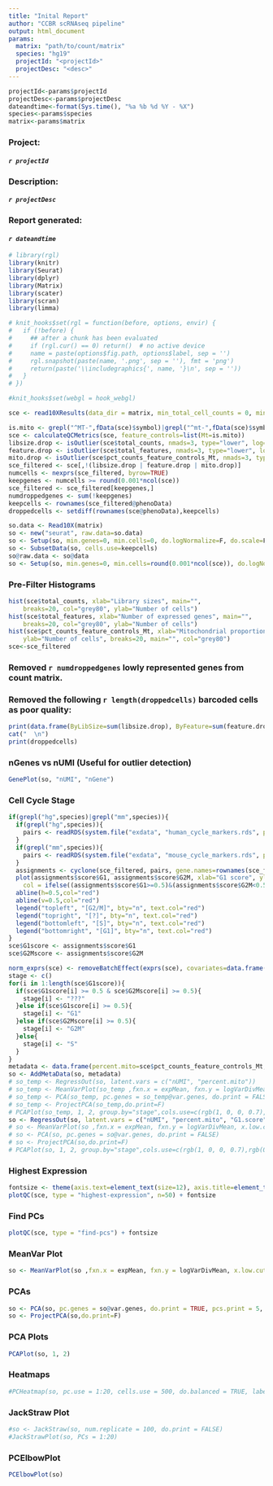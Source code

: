 ```yaml
---
title: "Inital Report"
author: "CCBR scRNAseq pipeline"
output: html_document
params:
  matrix: "path/to/count/matrix"
  species: "hg19"
  projectId: "<projectId>"
  projectDesc: "<desc>"
---
```


```r
projectId<-params$projectId
projectDesc<-params$projectDesc
dateandtime<-format(Sys.time(), "%a %b %d %Y - %X")
species<-params$species
matrix<-params$matrix
```

### **Project:**
####    *`r projectId`*
### **Description:** 
####    *`r projectDesc`*
### **Report generated:** 
####    *`r dateandtime`* 

```r
# library(rgl)
library(knitr)
library(Seurat)
library(dplyr)
library(Matrix)
library(scater)
library(scran)
library(limma)

# knit_hooks$set(rgl = function(before, options, envir) {
#   if (!before) {
#     ## after a chunk has been evaluated
#     if (rgl.cur() == 0) return()  # no active device
#     name = paste(options$fig.path, options$label, sep = '')
#     rgl.snapshot(paste(name, '.png', sep = ''), fmt = 'png')
#     return(paste('\\includegraphics{', name, '}\n', sep = ''))
#   }
# })

#knit_hooks$set(webgl = hook_webgl)

sce <- read10XResults(data_dir = matrix, min_total_cell_counts = 0, min_mean_gene_counts = 0, expand = TRUE)

is.mito <- grepl("^MT-",fData(sce)$symbol)|grepl("^mt-",fData(sce)$symbol)
sce <- calculateQCMetrics(sce, feature_controls=list(Mt=is.mito))
libsize.drop <- isOutlier(sce$total_counts, nmads=3, type="lower", log=TRUE)
feature.drop <- isOutlier(sce$total_features, nmads=3, type="lower", log=TRUE)
mito.drop <- isOutlier(sce$pct_counts_feature_controls_Mt, nmads=3, type="higher")
sce_filtered <- sce[,!(libsize.drop | feature.drop | mito.drop)]
numcells <- nexprs(sce_filtered, byrow=TRUE)
keepgenes <- numcells >= round(0.001*ncol(sce))
sce_filtered <- sce_filtered[keepgenes,]
numdroppedgenes <- sum(!keepgenes)
keepcells <- rownames(sce_filtered@phenoData)
droppedcells <- setdiff(rownames(sce@phenoData),keepcells)

so.data <- Read10X(matrix)
so <- new("seurat", raw.data=so.data)
so <- Setup(so, min.genes=0, min.cells=0, do.logNormalize=F, do.scale=F, do.center=F, project=projectId)
so <- SubsetData(so, cells.use=keepcells)
so@raw.data <- so@data
so <- Setup(so, min.genes=0, min.cells=round(0.001*ncol(sce)), do.logNormalize=T, do.scale=F, do.center=F, total.expr=1e4, project=projectId, save.raw=F)
```
### **Pre-Filter Histograms**

```r
hist(sce$total_counts, xlab="Library sizes", main="", 
    breaks=20, col="grey80", ylab="Number of cells")
hist(sce$total_features, xlab="Number of expressed genes", main="", 
    breaks=20, col="grey80", ylab="Number of cells")
hist(sce$pct_counts_feature_controls_Mt, xlab="Mitochondrial proportion (%)", 
    ylab="Number of cells", breaks=20, main="", col="grey80")
sce<-sce_filtered
```

### **Removed** `r numdroppedgenes` **lowly represented genes from count matrix.**  

### **Removed the following** ` r length(droppedcells)` **barcoded cells as poor quality:**  


```r
print(data.frame(ByLibSize=sum(libsize.drop), ByFeature=sum(feature.drop), ByMito=sum(mito.drop), Remaining=ncol(sce)))
cat("  \n")
print(droppedcells)
```
### **nGenes vs nUMI** (Useful for outlier detection)

```r
GenePlot(so, "nUMI", "nGene")
```

### **Cell Cycle Stage**

```r
if(grepl("hg",species)|grepl("mm",species)){
  if(grepl("hg",species)){
    pairs <- readRDS(system.file("exdata", "human_cycle_markers.rds", package="scran"))
  }
  if(grepl("mm",species)){
    pairs <- readRDS(system.file("exdata", "mouse_cycle_markers.rds", package="scran"))
  }
  assignments <- cyclone(sce_filtered, pairs, gene.names=rownames(sce_filtered))
  plot(assignments$score$G1, assignments$score$G2M, xlab="G1 score", ylab="G2/M score", pch=16, 
    col = ifelse((assignments$score$G1>=0.5)&(assignments$score$G2M<0.5),'green','orange'))
  abline(h=0.5,col="red")
  abline(v=0.5,col="red")
  legend("topleft", "[G2/M]", bty="n", text.col="red")
  legend("topright", "[?]", bty="n", text.col="red")
  legend("bottomleft", "[S]", bty="n", text.col="red")
  legend("bottomright", "[G1]", bty="n", text.col="red")
}
sce$G1score <- assignments$score$G1
sce$G2Mscore <- assignments$score$G2M
```

```r
norm_exprs(sce) <- removeBatchEffect(exprs(sce), covariates=data.frame(assignments$score[,c("G1", "G2M")],percent.mito=sce$pct_counts_feature_controls_Mt,nUMI=so@data.info$nUMI))
stage <- c()
for(i in 1:length(sce$G1score)){
  if(sce$G1score[i] >= 0.5 & sce$G2Mscore[i] >= 0.5){
    stage[i] <- "???"
  }else if(sce$G1score[i] >= 0.5){
    stage[i] <- "G1"
  }else if(sce$G2Mscore[i] >= 0.5){
    stage[i] <- "G2M"
  }else{
    stage[i] <- "S"
  }
}
metadata <- data.frame(percent.mito=sce$pct_counts_feature_controls_Mt,G1.score=sce$G1score,G2M.score=sce$G2Mscore,stage=stage,row.names=colnames(sce))
so <- AddMetaData(so, metadata)
# so_temp <- RegressOut(so, latent.vars = c("nUMI", "percent.mito"))
# so_temp <- MeanVarPlot(so_temp ,fxn.x = expMean, fxn.y = logVarDivMean, x.low.cutoff = 0.0125, x.high.cutoff = 3, y.cutoff = 0.5, do.contour = F)
# so_temp <- PCA(so_temp, pc.genes = so_temp@var.genes, do.print = FALSE)
# so_temp <- ProjectPCA(so_temp,do.print=F)
# PCAPlot(so_temp, 1, 2, group.by="stage",cols.use=c(rgb(1, 0, 0, 0.7),rgb(0, 1, 0, 0.3),rgb(0, 0, 1, 0.7),rgb(0, 0, 0, 0.7)))
so <- RegressOut(so, latent.vars = c("nUMI", "percent.mito", "G1.score", "G2M.score"))
# so <- MeanVarPlot(so ,fxn.x = expMean, fxn.y = logVarDivMean, x.low.cutoff = 0.0125, x.high.cutoff = 3, y.cutoff = 0.5, do.contour = F)
# so <- PCA(so, pc.genes = so@var.genes, do.print = FALSE)
# so <- ProjectPCA(so,do.print=F)
# PCAPlot(so, 1, 2, group.by="stage",cols.use=c(rgb(1, 0, 0, 0.7),rgb(0, 1, 0, 0.3),rgb(0, 0, 1, 0.7),rgb(0, 0, 0, 0.7)))
```

### **Highest Expression**

```r
fontsize <- theme(axis.text=element_text(size=12), axis.title=element_text(size=16))
plotQC(sce, type = "highest-expression", n=50) + fontsize
```

### **Find PCs**

```r
plotQC(sce, type = "find-pcs") + fontsize
```

### **MeanVar Plot**
```r
so <- MeanVarPlot(so ,fxn.x = expMean, fxn.y = logVarDivMean, x.low.cutoff = 0.0125, x.high.cutoff = 3, y.cutoff = 0.5, do.contour = F)
```

### **PCAs**

```r
so <- PCA(so, pc.genes = so@var.genes, do.print = TRUE, pcs.print = 5, genes.print = 5)
so <- ProjectPCA(so,do.print=F)
```

### **PCA Plots**

```r
PCAPlot(so, 1, 2)
```

### **Heatmaps**

```r
#PCHeatmap(so, pc.use = 1:20, cells.use = 500, do.balanced = TRUE, label.columns = FALSE, use.full = FALSE)
```

### **JackStraw Plot**

```r
#so <- JackStraw(so, num.replicate = 100, do.print = FALSE)
#JackStrawPlot(so, PCs = 1:20)

```

### **PCElbowPlot**

```r
PCElbowPlot(so)
```
